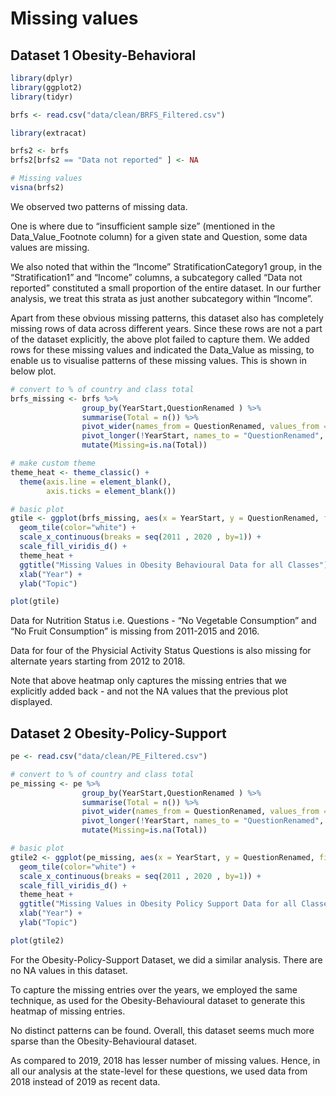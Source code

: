 # Missing values

## Dataset 1 Obesity-Behavioral

``` r
library(dplyr)
library(ggplot2)
library(tidyr)

brfs <- read.csv("data/clean/BRFS_Filtered.csv")

```

```r

library(extracat)

brfs2 <- brfs
brfs2[brfs2 == "Data not reported" ] <- NA

# Missing values
visna(brfs2)

```
We observed two patterns of missing data. 

One is where due to "insufficient sample size" (mentioned in the Data_Value_Footnote column) for a given state and Question, some data values are missing.

We also noted that within the "Income" StratificationCategory1 group, in the "Stratification1" and "Income" columns, a subcategory called "Data not reported" constituted a small proportion of the entire dataset. In our further analysis, we treat this strata as just another subcategory within "Income".

Apart from these obvious missing patterns, this dataset also has completely missing rows of data across different years. Since these rows are not a part of the dataset explicitly, the above plot failed to capture them. We added rows for these missing values and indicated the Data_Value as missing, to enable us to visualise patterns of these missing values. This is shown in below plot.

```r

# convert to % of country and class total
brfs_missing <- brfs %>%
                group_by(YearStart,QuestionRenamed ) %>% 
                summarise(Total = n()) %>%
                pivot_wider(names_from = QuestionRenamed, values_from = Total) %>%
                pivot_longer(!YearStart, names_to = "QuestionRenamed", values_to = "Total") %>%
                mutate(Missing=is.na(Total))

# make custom theme
theme_heat <- theme_classic() +
  theme(axis.line = element_blank(),
        axis.ticks = element_blank())

# basic plot
gtile <- ggplot(brfs_missing, aes(x = YearStart, y = QuestionRenamed, fill=Missing)) +
  geom_tile(color="white") +
  scale_x_continuous(breaks = seq(2011 , 2020 , by=1)) +
  scale_fill_viridis_d() +
  theme_heat +
  ggtitle("Missing Values in Obesity Behavioural Data for all Classes") +
  xlab("Year") + 
  ylab("Topic")

plot(gtile)

```
Data for Nutrition Status i.e. Questions - "No Vegetable Consumption" and "No Fruit Consumption" is missing from 2011-2015 and 2016.

Data for four of the Physicial Activity Status Questions is also missing for alternate years starting from 2012 to 2018. 

Note that above heatmap only captures the missing entries that we explicitly added back - and not the NA values that the previous plot displayed.

## Dataset 2 Obesity-Policy-Support

```r

pe <- read.csv("data/clean/PE_Filtered.csv")

# convert to % of country and class total
pe_missing <- pe %>%
                group_by(YearStart,QuestionRenamed ) %>% 
                summarise(Total = n()) %>%
                pivot_wider(names_from = QuestionRenamed, values_from = Total) %>%
                pivot_longer(!YearStart, names_to = "QuestionRenamed", values_to = "Total") %>%
                mutate(Missing=is.na(Total))

# basic plot
gtile2 <- ggplot(pe_missing, aes(x = YearStart, y = QuestionRenamed, fill=Missing)) +
  geom_tile(color="white") +
  scale_x_continuous(breaks = seq(2011 , 2020 , by=1)) +
  scale_fill_viridis_d() +
  theme_heat +
  ggtitle("Missing Values in Obesity Policy Support Data for all Classes") +
  xlab("Year") + 
  ylab("Topic")

plot(gtile2)

```
For the Obesity-Policy-Support Dataset, we did a similar analysis.
There are no NA values in this dataset.

To capture the missing entries over the years, we employed the same technique, as used for the Obesity-Behavioural dataset to generate this heatmap of missing entries.

No distinct patterns can be found. Overall, this dataset seems much more sparse than the Obesity-Behavioural dataset.

As compared to 2019, 2018 has lesser number of missing values. Hence, in all our analysis at the state-level for these questions, we used data from 2018 instead of 2019 as recent data. 

